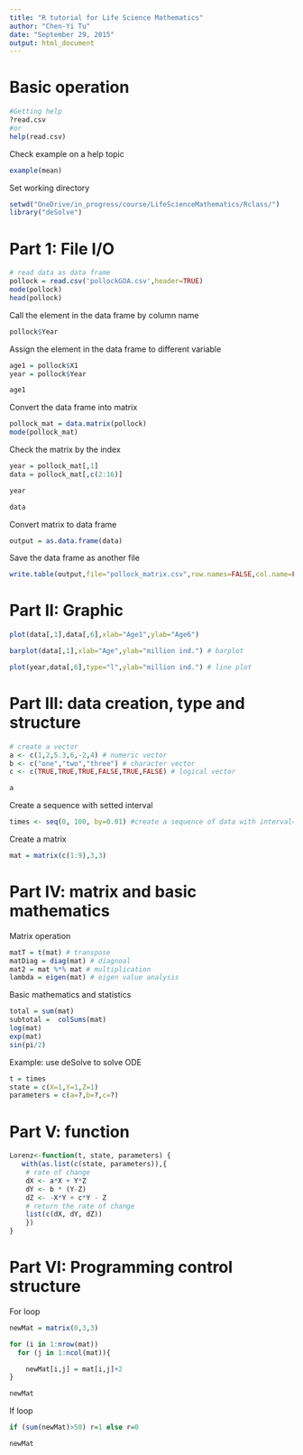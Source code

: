 ```yaml
---
title: "R tutorial for Life Science Mathematics"
author: "Chen-Yi Tu"
date: "September 29, 2015"
output: html_document
---
```


# Basic operation
```r
#Getting help
?read.csv
#or
help(read.csv)
```

Check example on a help topic
```r
example(mean)
```

Set working directory
```r
setwd("OneDrive/in_progress/course/LifeScienceMathematics/Rclass/")
library("deSolve")
```

# Part 1: File I/O
```r
# read data as data frame
pollock = read.csv('pollockGOA.csv',header=TRUE)
mode(pollock)
head(pollock)
```

Call the element in the data frame by column name
```r
pollock$Year
```

Assign the element in the data frame to different variable
```r
age1 = pollock$X1
year = pollock$Year
```
```r
age1
```

Convert the data frame into matrix
```r
pollock_mat = data.matrix(pollock)
mode(pollock_mat)
```

Check the matrix by the index
```r
year = pollock_mat[,1]
data = pollock_mat[,c(2:16)]
```

```r
year
```

```r
data
```

Convert matrix to data frame
```r
output = as.data.frame(data)
```

Save the data frame as another file
```r
write.table(output,file="pollock_matrix.csv",row.names=FALSE,col.name=FALSE)
```


# Part II: Graphic
```r
plot(data[,1],data[,6],xlab="Age1",ylab="Age6")
```

```r
barplot(data[,1],xlab="Age",ylab="million ind.") # barplot
```

```r
plot(year,data[,6],type="l",ylab="million ind.") # line plot
```

# Part III: data creation, type and structure
```r
# create a vector
a <- c(1,2,5.3,6,-2,4) # numeric vector
b <- c("one","two","three") # character vector
c <- c(TRUE,TRUE,TRUE,FALSE,TRUE,FALSE) # logical vector
```

```r
a
```

Create a sequence with setted interval
```r
times <- seq(0, 100, by=0.01) #create a sequence of data with interval=0.1
```

Create a matrix
```r
mat = matrix(c(1:9),3,3)
```

# Part IV: matrix and basic mathematics
Matrix operation
```r
matT = t(mat) # transpose
matDiag = diag(mat) # diagnoal
mat2 = mat %*% mat # multiplication
lambda = eigen(mat) # eigen value analysis
```

Basic mathematics and statistics 
```r
total = sum(mat)
subtotal =  colSums(mat)
log(mat)
exp(mat)
sin(pi/2)
```

Example: use deSolve to solve ODE
```r
t = times
state = c(X=1,Y=1,Z=1)
parameters = c(a=?,b=?,c=?)
```

# Part V: function
```r
Lorenz<-function(t, state, parameters) {
   with(as.list(c(state, parameters)),{
    # rate of change
    dX <- a*X + Y*Z
    dY <- b * (Y-Z)
    dZ <- -X*Y + c*Y - Z
    # return the rate of change
    list(c(dX, dY, dZ))
    }) 
}
```

# Part VI: Programming control structure
For loop
```r
newMat = matrix(0,3,3)

for (i in 1:nrow(mat))
  for (j in 1:ncol(mat)){

    newMat[i,j] = mat[i,j]+2
}
```

```r
newMat
```

If loop
```r
if (sum(newMat)>50) r=1 else r=0
```

```r
newMat
```
